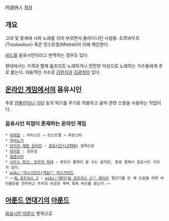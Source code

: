 吟遊詩人
[[목차]]
== 개요 ==
고대 및 중세에 시와 노래를 지어 부르면서 돌아다니던 사람들. 트루바두르(Troubadour) 혹은 민스트럴(Mistrel)이 이에 해당한다.

[[바드]]를 음유시인이라고 번역하는 경우도 있다.

현대에서는 가객과 함께 읊조리듯 노래하거나 잔잔한 미성으로 노래하는 가수들에게 주로 붙는다. 대표적인 가수로 [[김현식]]과 [[김광석]]이 있다.
== [[온라인 게임]]에서의 음유시인 ==
주로 [[만돌린]]이나 [[기타]] 등의 악기를 무기로 착용하고 음악 관련 스킬을 사용하는 직업이다.

=== 음유시인 직업이 존재하는 온라인 게임 ===
 * [[라테일]] : 아티스트 → 민스트렐 → 파픈스타
 * [[마비노기]]
 * [[반지의 제왕 온라인]] : [[음유시인(LOTRO)]] 항목으로
 * [[아이온]] : 음유성
 * [[일랜시아]]
 * [[사우스 파크: 진리의 막대]] : 본인이 플레이 할 수는 없지만, 동료 중에서 음유시인 지미가 있다.
 * [[wiki:"아스가르드(게임)" 아스가르드]]
 * ~~[[팀 포트리스 2]] : [[wiki:"메딕(팀 포트리스 2)" 메딕]]이 절단기를 든 채 도발을 하면 바이올린을 연주하고 주위의 아군은 체력 회복 버프를 받는다.~~
== [[아룬드 연대기]]의 [[아룬드]] ==
[[음유시인 아룬드]] 항목으로
